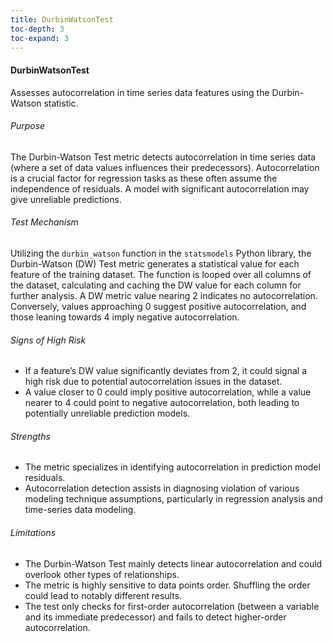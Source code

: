 ```yaml
---
title: DurbinWatsonTest
toc-depth: 3
toc-expand: 3
---
```








#### DurbinWatsonTest

Assesses autocorrelation in time series data features using the Durbin-Watson statistic.

###### Purpose

The Durbin-Watson Test metric detects autocorrelation in time series data (where a set of data values influences
their predecessors). Autocorrelation is a crucial factor for regression tasks as these often assume the
independence of residuals. A model with significant autocorrelation may give unreliable predictions.

###### Test Mechanism

Utilizing the `durbin_watson` function in the `statsmodels` Python library, the Durbin-Watson (DW) Test metric
generates a statistical value for each feature of the training dataset. The function is looped over all columns of
the dataset, calculating and caching the DW value for each column for further analysis. A DW metric value nearing 2
indicates no autocorrelation. Conversely, values approaching 0 suggest positive autocorrelation, and those leaning
towards 4 imply negative autocorrelation.

###### Signs of High Risk

- If a feature's DW value significantly deviates from 2, it could signal a high risk due to potential
autocorrelation issues in the dataset.
- A value closer to 0 could imply positive autocorrelation, while a value nearer to 4 could point to negative
autocorrelation, both leading to potentially unreliable prediction models.

###### Strengths

- The metric specializes in identifying autocorrelation in prediction model residuals.
- Autocorrelation detection assists in diagnosing violation of various modeling technique assumptions, particularly
in regression analysis and time-series data modeling.

###### Limitations

- The Durbin-Watson Test mainly detects linear autocorrelation and could overlook other types of relationships.
- The metric is highly sensitive to data points order. Shuffling the order could lead to notably different results.
- The test only checks for first-order autocorrelation (between a variable and its immediate predecessor) and fails
to detect higher-order autocorrelation.




 